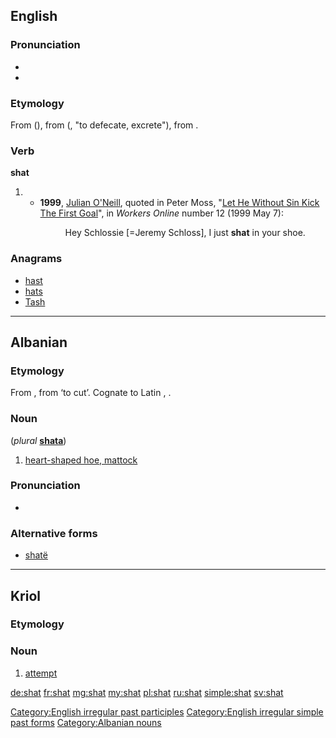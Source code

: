 ==English==

===Pronunciation===
* {{IPA|/ʃæt/}}
* {{rhymes|æt}}

===Etymology===
From {{etyl|ang|en}} {{term|scat|scāt|lang=ang}} ({{term|scitan|scītan|lang=ang}}), from {{etyl|gem-pro|ang}} {{recons|skait|lang=gem-pro}} ({{recons|skītaną|lang=gem-pro}}, "to defecate, excrete"), from {{etyl|ine-pro|ang}} {{recons|sḱeyd-||to part with, separate, cut off|lang=ine-pro}}.

===Verb===
'''shat'''

# {{en-past of|shit}}
#* '''1999''', [[w:Julian O'Neill|Julian O'Neill]], quoted in Peter Moss, "[http://workers.labor.net.au/12/b_sportspage_pete.html Let He Without Sin Kick The First Goal]", in ''Workers Online'' number 12 (1999 May 7):
#*: Hey Schlossie [=Jeremy Schloss], I just '''shat''' in your shoe.

===Anagrams===
* [[hast#English|hast]]
* [[hats#English|hats]]
* [[Tash#English|Tash]]

[[Category:English irregular past participles]]
[[Category:English irregular simple past forms]]

----

==Albanian==

===Etymology===
From {{etyl|sqj-pro|sq}} {{recons|śakta̅|lang=sqj-pro}}, from {{etyl|ine-pro|sq}} {{recons|se̅̆k|lang=ine-pro}} ‘to cut’. Cognate to Latin {{term|secula||sickle|lang=la}}, {{term|sacena||pick-axe of the pontifices|lang=la}}.

===Noun===
{{head|sq|noun}} {{m}} (''plural'' '''[[shata]]''')

# [[heart-shaped hoe, mattock]]

===Pronunciation===
* {{IPA|/ʃat/|lang=sq}}

===Alternative forms===
* [[shatë]]

[[Category:Albanian nouns]]

----

==Kriol==

===Etymology===
{{etyl|en|rop}} {{term|lang=en|shot}}

===Noun===
{{head|rop|noun}}

# [[attempt]]

[[de:shat]]
[[fr:shat]]
[[mg:shat]]
[[my:shat]]
[[pl:shat]]
[[ru:shat]]
[[simple:shat]]
[[sv:shat]]